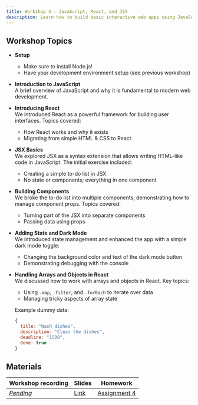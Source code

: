 ```yaml
---
title: Workshop 4 - JavaScript, React, and JSX
description: Learn how to build basic interactive web apps using JavaScript, React, and JSX.
---
```


## Workshop Topics

- **Setup**

  - Make sure to install Node.js!
  - Have your development environment setup (see previous workshop)

- **Introduction to JavaScript**  
  A brief overview of JavaScript and why it is fundamental to modern web development.

- **Introducing React**  
  We introduced React as a powerful framework for building user interfaces. Topics covered:

  - How React works and why it exists
  - Migrating from simple HTML & CSS to React

- **JSX Basics**  
  We explored JSX as a syntax extension that allows writing HTML-like code in JavaScript. The initial exercise included:

  - Creating a simple to-do list in JSX
  - No state or components; everything in one component

- **Building Components**  
  We broke the to-do list into multiple components, demonstrating how to manage component props. Topics covered:

  - Turning part of the JSX into separate components
  - Passing data using props

- **Adding State and Dark Mode**  
  We introduced state management and enhanced the app with a simple dark mode toggle:

  - Changing the background color and text of the dark mode button
  - Demonstrating debugging with the console

- **Handling Arrays and Objects in React**  
  We discussed how to work with arrays and objects in React. Key topics:

  - Using `.map`, `.filter`, and `.forEach` to iterate over data
  - Managing tricky aspects of array state

  Example dummy data:

  ```js
  {
    title: "Wash dishes",
    description: "Clean the dishes",
    deadline: "1500",
    done: true
  }
  ```

## Materials

| Workshop recording | Slides                                                                                                       | Homework                                          |
| ------------------ | ------------------------------------------------------------------------------------------------------------ | ------------------------------------------------- |
| [_Pending_](#)     | [Link](https://docs.google.com/presentation/d/1xvEhefgVG_Jb1W2SA-FnBuR6hSd9XdOLYziqpisPpCE/edit?usp=sharing) | [Assignment 4](/content/assignments/assignment-4) |
